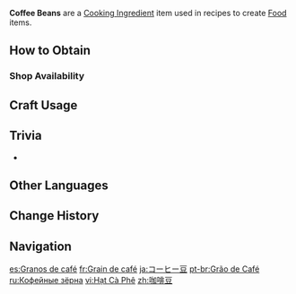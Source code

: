 {{Item Infobox
|id           = 100098
|image        = Item Coffee Beans.png
|type         = Cooking Ingredients
|invCategory  = Materials
|description  = A common fruit in Teyvat with a special aroma. It can be used to make beverages after being ground.
|source1      = {{Sold By|Coffee Beans}}
}}
'''Coffee Beans''' are a [[Cooking Ingredient]] item used in recipes to create [[Food]] items.

==How to Obtain==
===Shop Availability===
{{Shop Availability}}

==Craft Usage==
{{Craft Usage}}

==Trivia==
* {{Mail Attachments by Category List}}

==Other Languages==
{{Other Languages
|default_hidden = 1
|en      = Coffee Beans
|zhs     = 咖啡豆
|zhs_rm  = Kāfēi-dòu
|zht     = 咖啡豆
|zht_rm  = Kāfēi-dòu
|ja      = コーヒー豆
|ja_rm   = Koohii-mame
|ko      = 커피콩
|es      = Granos de café
|fr      = Grain de café
|ru      = Кофейные зёрна
|th      = Coffee Bean
|vi      = Hạt Cà Phê
|de      = Kaffeebohne
|id      = Coffee Bean
|pt      = Grão de Café
|tr      = Kahve Çekirdekleri
|it      = Chicchi di caffè
}}

==Change History==
{{Change History|3.5}}

==Navigation==
{{Material Navbox|type=Crafting Materials}}

[[es:Granos de café]]
[[fr:Grain de café]]
[[ja:コーヒー豆]]
[[pt-br:Grão de Café]]
[[ru:Кофейные зёрна]]
[[vi:Hạt Cà Phê]]
[[zh:咖啡豆]]